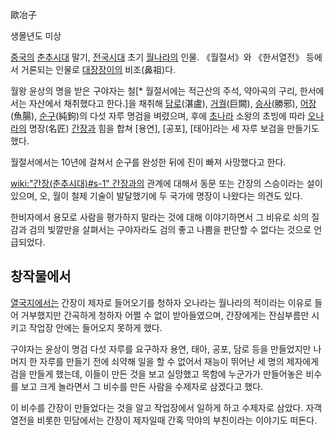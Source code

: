 歐冶子

생몰년도 미상

[[중국]]의 [[춘추시대]] 말기, [[전국시대]] 초기 [[월]]나라의 인물. 《월절서》와 《한서열전》 등에서 거론되는 인물로 [[대장장이]]의 비조(鼻祖)다.

월왕 윤상의 명을 받은 구야자는 철[* 월절서에는 적근산의 주석, 약아곡의 구리, 한서에서는 자산에서 채취했다고 한다.]을 채취해 [[담로]](湛盧), [[거궐]](巨闕), [[승사]](勝邪), [[어장]](魚腸), [[순구]](純鉤)의 다섯 자루 명검을 벼렸으며, 후에 [[초]]나라 소왕의 초빙에 따라 [[오]]나라의 명장(名匠) [[간장]]과 힘을 합쳐 [용연], [공포], [태아]라는 세 자루 보검을 만들기도 했다.

월절서에서는 10년에 걸쳐서 순구를 완성한 뒤에 진이 빠져 사망했다고 한다.

[[wiki:"간장(춘추시대)#s-1" 간장]]과의 관계에 대해서 동문 또는 간장의 스승이라는 설이 있으며, 오, 월이 철제 기술이 발달했기에 두 국가에 명장이 나왔다는 의견도 있다.

한비자에서 용모로 사람을 평가하지 말라는 것에 대해 이야기하면서 그 비유로 쇠의 질감과 검의 빛깔만을 살펴서는 구야자라도 검의 좋고 나쁨을 판단할 수 없다는 것으로 언급되었다.

== 창작물에서 ==
[[열국지]]에서는 간장이 제자로 들어오기를 청하자 오나라는 월나라의 적이라는 이유로 들어 거부했지만 간곡하게 청하자 어쩔 수 없이 받아들였으며, 간장에게는 잔심부름만 시키고 작업장 안에는 들어오지 못하게 했다.

구야자는 윤상이 명검 다섯 자루를 요구하자 용연, 태아, 공포, 담로 등을 만들었지만 나머지 한 자루를 만들기 전에 쇠약해 일을 할 수 없어서 재능이 뛰어난 세 명의 제자에게 검을 만들게 했는데, 이들이 만든 것을 보고 실망했고 목함에 누군가가 만들어놓은 비수를 보고 크게 놀라면서 그 비수를 만든 사람을 수제자로 삼겠다고 했다.

이 비수를 간장이 만들었다는 것을 알고 작업장에서 일하게 하고 수제자로 삼았다.
자객열전을 비롯한 민담에서는 간장이 제자일때 간혹 막야의 부친이라는 이야기도 떠돈다.
